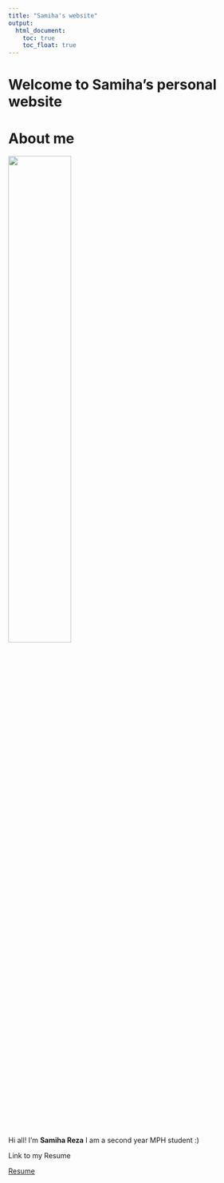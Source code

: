 ```yaml
---
title: "Samiha's website"
output: 
  html_document:
    toc: true
    toc_float: true
---
```

# Welcome to Samiha's personal website

# About me
<img src="./pictures/selfpicture.jpg" style = "width:50%">
 
Hi all! I’m **Samiha Reza** I am a second year MPH student :)

Link to my Resume

[Resume](resume.html)